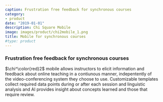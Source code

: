 ```yaml
---
caption: Frustration free feedback for synchronous courses
category:
- product
date: "2019-01-01"
description: Chi Square Mobile
image: images/product/chi2mobile_1.png
title: Mobile for synchronous courses 
#type: product
---
```

### Frustration free feedback for synchronous courses

$\chi^\color{red}2$ mobile allows instructors to elicit information and feedback about online teaching in a contiunous manner, indepentently of the video-conferencing system they choose to use. Customizable templates collect required data points during or after each session and linguistic analysis and AI provides insight about concepts learned and those that require review.



